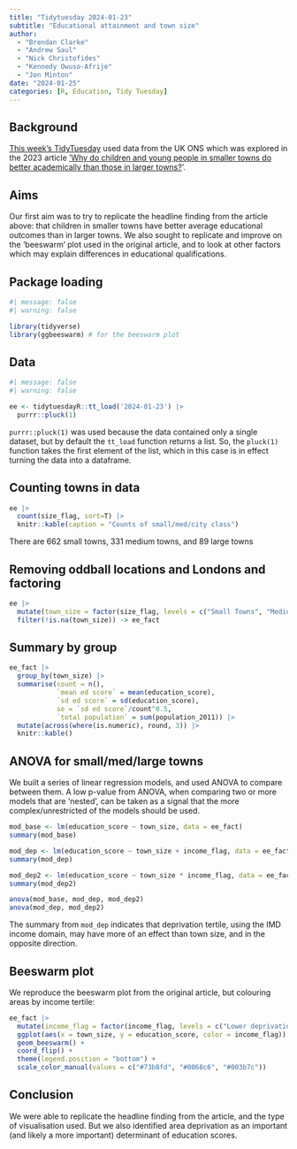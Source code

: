 ```yaml
---
title: "Tidytuesday 2024-01-23"
subtitle: "Educational attainment and town size"
author: 
  - "Brendan Clarke"
  - "Andrew Saul"
  - "Nick Christofides"
  - "Kennedy Owuso-Afrije"
  - "Jon Minton"
date: "2024-01-25"
categories: [R, Education, Tidy Tuesday]
---
```


## Background

[This week's TidyTuesday](https://github.com/rfordatascience/tidytuesday/blob/master/data/2024/2024-01-23/readme.md) used data from the UK ONS which was explored in the 2023 article ['Why do children and young people in smaller towns do better academically than those in larger towns?](https://www.ons.gov.uk/peoplepopulationandcommunity/educationandchildcare/articles/whydochildrenandyoungpeopleinsmallertownsdobetteracademicallythanthoseinlargertowns/2023-07-25)'. 

## Aims

Our first aim was to try to replicate the headline finding from the article above: that children in smaller towns have better average educational outcomes than in larger towns. We also sought to replicate and improve on the 'beeswarm' plot used in the original article, and to look at other factors which may explain differences in educational qualifications.

## Package loading
```r
#| message: false
#| warning: false

library(tidyverse)
library(ggbeeswarm) # for the beeswarm plot
```


## Data
```r
#| message: false
#| warning: false

ee <- tidytuesdayR::tt_load('2024-01-23') |>
  purrr::pluck(1)
```

`purrr::pluck(1)` was used because the data contained only a single dataset, but by default the `tt_load` function returns a list. So, the `pluck(1)` function takes the first element of the list, which in this case is in effect turning the data into a dataframe. 

## Counting towns in data
```r
ee |>
  count(size_flag, sort=T) |>
  knitr::kable(caption = "Counts of small/med/city class")
```

There are 662 small towns, 331 medium towns, and 89 large towns

## Removing oddball locations and Londons and factoring
```r
ee |>
  mutate(town_size = factor(size_flag, levels = c("Small Towns", "Medium Towns", "Large Towns"), ordered=T)) |>
  filter(!is.na(town_size)) -> ee_fact
```

## Summary by group
```r
ee_fact |>
  group_by(town_size) |>
  summarise(count = n(),
            `mean ed score` = mean(education_score),
            `sd ed score` = sd(education_score),
            se = `sd ed score`/count^0.5,
            `total population` = sum(population_2011)) |>
  mutate(across(where(is.numeric), round, 3)) |>
  knitr::kable()
```



## ANOVA for small/med/large towns

We built a series of linear regression models, and used ANOVA to compare between them. 
A low p-value from ANOVA, when comparing two or more models that are 'nested', can be taken as a signal that the more complex/unrestricted of the models should be used. 

```r
mod_base <- lm(education_score ~ town_size, data = ee_fact)
summary(mod_base)

mod_dep <- lm(education_score ~ town_size + income_flag, data = ee_fact)
summary(mod_dep)

mod_dep2 <- lm(education_score ~ town_size * income_flag, data = ee_fact)
summary(mod_dep2)

anova(mod_base, mod_dep, mod_dep2)
anova(mod_dep, mod_dep2)
```

The summary from `mod_dep` indicates that deprivation tertile, using the IMD income domain, may have more of an effect than town size, and in the opposite direction. 

## Beeswarm plot

We reproduce the beeswarm plot from the original article, but colouring areas by income tertile:

```r
ee_fact |>
  mutate(income_flag = factor(income_flag, levels = c("Lower deprivation towns", "Mid deprivation towns", "Higher deprivation towns"))) |>
  ggplot(aes(x = town_size, y = education_score, color = income_flag)) +
  geom_beeswarm() +
  coord_flip() +
  theme(legend.position = "bottom") +
  scale_color_manual(values = c("#73b8fd", "#0068c6", "#003b7c"))

```

## Conclusion

We were able to replicate the headline finding from the article, and the type of visualisation used. But we also identified area deprivation as an important (and likely a more important) determinant of education scores. 